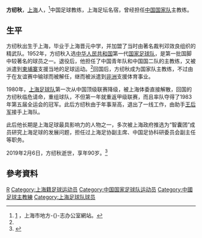 '''方纫秋'''{{BD|1929年|9月11日|2019年|2月6日|F}}，[[上海|上海]]人，<ref name=shtong>[http://www.shtong.gov.cn/newsite/node2/node2245/node4455/node15142/node15146/node60899/userobject1ai15494.html] {{Wayback|url=http://www.shtong.gov.cn/newsite/node2/node2245/node4455/node15142/node15146/node60899/userobject1ai15494.html |date=20190420062851 }}，上海市地方-{}-志办公室網站。</ref>中国足球教练，上海足坛名宿，曾经担任[[中国国家足球队|中国国家队]]主教练。

== 生平 ==
方纫秋出生于上海，毕业于上海晋元中学，并加盟了当时由著名裁判邓效良组织的精武队。1952年，方纫秋入选[[中华人民共和国|中华人民共和国]]第一代[[中国国家足球队|国家足球队]]，是第一批国脚中较著名的球员之一。退役后，他担任了中国青年队和中国国二队的主教练，又被派遣到[[柬埔寨|柬埔寨]]支援当地的足球运动。<ref name=shtong/>回国后，方纫秋成为国家队主教练，不过由于在友谊赛中输球而被解任，继而被派遣到[[非洲|非洲]]支援体育事业。

1980年，[[上海足球队|上海足球队]]第一次从中国顶级联赛降级，被上海体委直接解散，回国的方纫秋临危请命，重组球队，不但第一年就重返甲级联赛，而且率队夺得了1983年第五届全运会的冠军。此后方纫秋由于年事渐高，退出了一线工作，由助手[[王后军|王后军]]接手上海队。

此后他长期是上海足球最具影响力的人物之一，多次被上海政府推选为“智囊团”成员研究上海足球的发展问题，担任过上海足协副主席、中国足协科研委员会副主任等职务。

2019年2月6日，方纫秋逝世，享年90岁。<ref>{{Cite web|title=前国足主帅方纫秋离世 曾培养柳海光等名宿-中新网|url=http://www.chinanews.com/ty/2019/02-11/8751023.shtml|work=www.chinanews.com|accessdate=2019-02-12|archive-date=2019-08-14|archive-url=https://web.archive.org/web/20190814041500/http://www.chinanews.com/ty/2019/02-11/8751023.shtml|dead-url=no}}</ref>

==參考資料==
{{reflist}}

{{Authority control}}
{{DEFAULTSORT:FANG Renqiu}}
[[Category:方姓|R]]
[[Category:上海籍足球运动员|Category:上海籍足球运动员]]
[[Category:中国国家足球队运动员|Category:中国国家足球队运动员]]
[[Category:中國足球主教練|Category:中國足球主教練]]
[[Category:上海足球队球员|Category:上海足球队球员]]